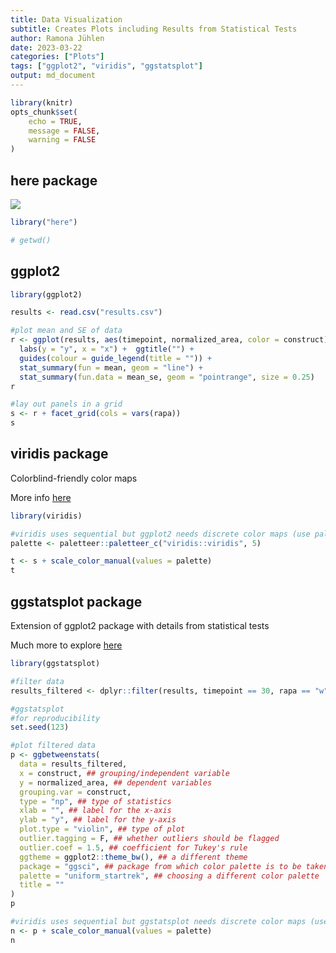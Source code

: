 ```yaml
---
title: Data Visualization
subtitle: Creates Plots including Results from Statistical Tests
author: Ramona Jühlen
date: 2023-03-22
categories: ["Plots"]
tags: ["ggplot2", "viridis", "ggstatsplot"]
output: md_document
---
```


```r
library(knitr)
opts_chunk$set(
	echo = TRUE,
	message = FALSE,
	warning = FALSE
)
```

## here package

![](https://raw.githubusercontent.com/allisonhorst/stats-illustrations/master/rstats-artwork/here.png)

```r
library("here")

# getwd()
```

## ggplot2

```r
library(ggplot2)

results <- read.csv("results.csv")

#plot mean and SE of data
r <- ggplot(results, aes(timepoint, normalized_area, color = construct)) +
  labs(y = "y", x = "x") +  ggtitle("") +
  guides(colour = guide_legend(title = "")) +
  stat_summary(fun = mean, geom = "line") +
  stat_summary(fun.data = mean_se, geom = "pointrange", size = 0.25)
r

#lay out panels in a grid
s <- r + facet_grid(cols = vars(rapa))
s

```

## viridis package
Colorblind-friendly color maps

More info [here](https://cran.r-project.org/web/packages/viridis/vignettes/intro-to-viridis.html)

```r
library(viridis)

#viridis uses sequential but ggplot2 needs discrete color maps (use paletteer)
palette <- paletteer::paletteer_c("viridis::viridis", 5)

t <- s + scale_color_manual(values = palette)
t
```

## ggstatsplot package
Extension of ggplot2 package with details from statistical tests

Much more to explore [here](https://indrajeetpatil.github.io/ggstatsplot/index.html)


```r
library(ggstatsplot)

#filter data
results_filtered <- dplyr::filter(results, timepoint == 30, rapa == "w")

#ggstatsplot
#for reproducibility
set.seed(123)

#plot filtered data
p <- ggbetweenstats(
  data = results_filtered,
  x = construct, ## grouping/independent variable
  y = normalized_area, ## dependent variables
  grouping.var = construct,
  type = "np", ## type of statistics
  xlab = "", ## label for the x-axis
  ylab = "y", ## label for the y-axis
  plot.type = "violin", ## type of plot
  outlier.tagging = F, ## whether outliers should be flagged
  outlier.coef = 1.5, ## coefficient for Tukey's rule
  ggtheme = ggplot2::theme_bw(), ## a different theme
  package = "ggsci", ## package from which color palette is to be taken
  palette = "uniform_startrek", ## choosing a different color palette
  title = ""
)
p

#viridis uses sequential but ggstatsplot needs discrete color maps (use paletteer)
n <- p + scale_color_manual(values = palette)
n
```


